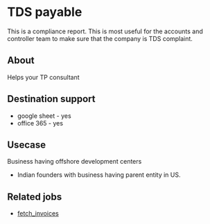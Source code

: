 # TDS payable

This is a compliance report. This is most useful for the accounts and controller team to make sure that the company is TDS complaint. 

<Gsheet
  src="https://docs.google.com/spreadsheets/d/1D6DWMT-bqS28C90V7BONbqnq10LWyxxczAJBLfsUdas/edit#gid=1490204803"
  type="report"
/>


## About
Helps your TP consultant 

## Destination support 
- google sheet - yes
- office 365 - yes

## Usecase 
Business having offshore development centers 
- Indian founders with business having parent entity in US. 

## Related jobs 
- [fetch_invoices](/library/jobs/zoho_books/fetch_invoices)